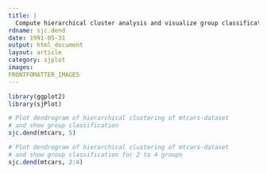 ```yaml
---
title: |
  Compute hierarchical cluster analysis and visualize group classification
rdname: sjc.dend
date: 1991-05-31
output: html_document
layout: article
category: sjplot
images:
FRONTFOMATTER_IMAGES
---
```


```r
library(ggplot2)
library(sjPlot)
```

```r

# Plot dendrogram of hierarchical clustering of mtcars-dataset
# and show group classification
sjc.dend(mtcars, 5)

# Plot dendrogram of hierarchical clustering of mtcars-dataset
# and show group classification for 2 to 4 groups
sjc.dend(mtcars, 2:4)



```
